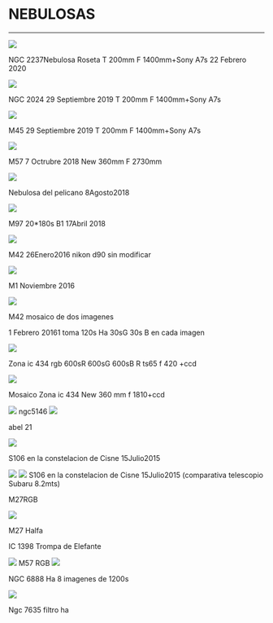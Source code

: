 # NEBULOSAS
---


<img src="https://astroccd.files.wordpress.com/2020/03/img-20200302-wa0019.jpg" />

NGC 2237Nebulosa Roseta T 200mm F 1400mm+Sony A7s 22 Febrero 2020

<img src="https://astroccd.files.wordpress.com/2019/10/ngc2024final.jpg" />

NGC 2024 29 Septiembre 2019 T 200mm F 1400mm+Sony A7s

<img src="https://astroccd.files.wordpress.com/2019/10/m45final.jpg" />

M45 29 Septiembre 2019 T 200mm F 1400mm+Sony A7s

<img src="https://astroccd.files.wordpress.com/2018/10/m57_f.jpg" />

M57 7 Octrubre 2018 New 360mm F 2730mm

<img src="https://astroccd.files.wordpress.com/2018/08/1.png" />

Nebulosa del pelicano 8Agosto2018

<img src="https://astroccd.files.wordpress.com/2018/04/m97.jpg" />

M97 20*180s B1 17Abril 2018

<img src="https://astroccd.files.wordpress.com/2012/11/m42f_re.jpg" />

M42 26Enero2016 nikon d90 sin modificar

<img src="https://astroccd.files.wordpress.com/2012/11/m1_20161111_i88.jpg" />

M1 Noviembre 2016

<img src="https://astroccd.files.wordpress.com/2012/11/m42_20160101_i88.jpg" />

M42 mosaico de dos imagenes

1 Febrero 20161 toma 120s Ha 30sG 30s B en cada imagen

<img src="https://astroccd.files.wordpress.com/2012/11/zona_-ic434_re.jpg" />

Zona ic 434 rgb 600sR 600sG 600sB R ts65 f 420 +ccd

<img src="https://astroccd.files.wordpress.com/2012/11/2024-ic434-pp.jpg" />

Mosaico Zona ic 434 New 360 mm f 1810+ccd

<img src="https://astroccd.files.wordpress.com/2012/10/ic-5146-15-600s-pa2.jpg" />
ngc5146

<img src="https://astroccd.files.wordpress.com/2012/10/user_556_medusa_pa.jpg" />

abel 21

<img src="https://astroccd.files.wordpress.com/2012/11/s106.jpg" />

S106 en la constelacion de Cisne 15Julio2015

<img src="https://astroccd.files.wordpress.com/2012/11/comparativa.jpg" />

<img src="https://astroccd.files.wordpress.com/2012/11/m27_19junio2015final.jpg" />
S106 en la constelacion de Cisne 15Julio2015 (comparativa telescopio Subaru 8.2mts)

M27RGB

<img src="https://astroccd.files.wordpress.com/2012/11/m27.jpg" />

M27 Halfa

IC 1398 Trompa de Elefante

<img src="https://astroccd.files.wordpress.com/2012/11/rgbpix3.jpg" />
M57 RGB

<img src="https://astroccd.files.wordpress.com/2012/10/ngc-6888-rgb-8-2-4-image-1200s-21-ago-2009.jpg" />

NGC 6888 Ha 8 imagenes de 1200s

<img src="https://astroccd.files.wordpress.com/2012/10/l-ngc-7635-pa.jpg" />

Ngc 7635 filtro ha